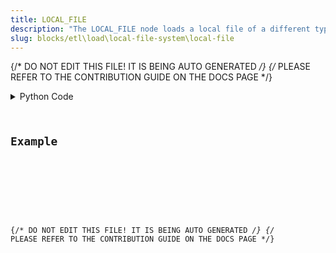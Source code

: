 ```yaml
---
title: LOCAL_FILE
description: "The LOCAL_FILE node loads a local file of a different type and converts it to a DataContainer class."
slug: blocks/etl\load\local-file-system\local-file
---
```


{/* DO NOT EDIT THIS FILE! IT IS BEING AUTO GENERATED */}
{/* PLEASE REFER TO THE CONTRIBUTION GUIDE ON THE DOCS PAGE */}


<PythonDocsDisplay docstring={docstring} />
<details>
<summary>Python Code</summary>



<Code code={pythonCode} lang="py" wrap theme="dracula" />

[Find this Flojoy Block on GitHub](https://github.com/flojoy-ai/blocks/blob/main/blocks/ETL\LOAD\LOCAL_FILE_SYSTEM\LOCAL_FILE/LOCAL_FILE.py)

</details>

## Example


<GetHelpWidget />


<AppDisplay app={app} blockName="LOCAL_FILE" client:visible />


<Example />

{/* DO NOT EDIT THIS FILE! IT IS BEING AUTO GENERATED */}
{/* PLEASE REFER TO THE CONTRIBUTION GUIDE ON THE DOCS PAGE */}
